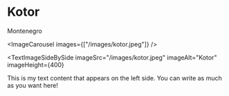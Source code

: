 
# Kotor

Montenegro

<ImageCarousel images={["/images/kotor.jpeg"]} />

<TextImageSideBySide
  imageSrc="/images/kotor.jpeg"
  imageAlt="Kotor"
  imageHeight={400}
>
  This is my text content that appears on the left side. You can write as much
  as you want here!
</TextImageSideBySide>
